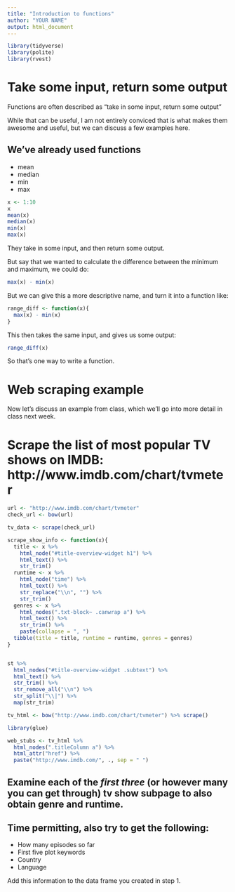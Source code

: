 ```yaml
---
title: "Introduction to functions"
author: "YOUR NAME"
output: html_document
---
```


```r
library(tidyverse)
library(polite)
library(rvest)
```

# Take some input, return some output

Functions are often described as "take in some input, return some output"

While that can be useful, I am not entirely conviced that is what makes them awesome and useful, but we can discuss a few examples here.

## We've already used functions

- mean
- median
- min
- max

```r
x <- 1:10
x
mean(x)
median(x)
min(x)
max(x)
```

They take in some input, and then return some output.

But say that we wanted to calculate the difference between the minimum and maximum, we could do:

```r
max(x) - min(x)
```

But we can give this a more descriptive name, and turn it into a function like:

```r
range_diff <- function(x){
  max(x) - min(x)
}
```

This then takes the same input, and gives us some output:

```r
range_diff(x)
```

So that's one way to write a function. 

# Web scraping example

Now let's discuss an example from class, which we'll go into more detail in class next week.

# Scrape the list of most popular TV shows on IMDB: http://www.imdb.com/chart/tvmeter

```r
url <- "http://www.imdb.com/chart/tvmeter"
check_url <- bow(url)

tv_data <- scrape(check_url)

scrape_show_info <- function(x){
  title <- x %>%
    html_node("#title-overview-widget h1") %>%
    html_text() %>%
    str_trim()
  runtime <- x %>%
    html_node("time") %>%
    html_text() %>%
    str_replace("\\n", "") %>%
    str_trim()
  genres <- x %>%
    html_nodes(".txt-block~ .canwrap a") %>%
    html_text() %>%
    str_trim() %>%
    paste(collapse = ", ")
  tibble(title = title, runtime = runtime, genres = genres)
}


st %>%
  html_nodes("#title-overview-widget .subtext") %>%
  html_text() %>%
  str_trim() %>%
  str_remove_all("\\n") %>%
  str_split("\\|") %>%
  map(str_trim)

```


```r
tv_html <- bow("http://www.imdb.com/chart/tvmeter") %>% scrape()

library(glue)

web_stubs <- tv_html %>%
  html_nodes(".titleColumn a") %>%
  html_attr("href") %>%
  paste("http://www.imdb.com/", ., sep = " ")
```

## Examine each of the *first three* (or however many you can get through) tv show subpage to also obtain genre and runtime.


## Time permitting, also try to get the following:

  - How many episodes so far
  - First five plot keywords
  - Country
  - Language
  
Add this information to the data frame you created in step 1.


